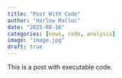 ```yaml
---
title: "Post With Code"
author: "Harlow Malloc"
date: "2025-08-16"
categories: [news, code, analysis]
image: "image.jpg"
draft: true
---
```


This is a post with executable code.
